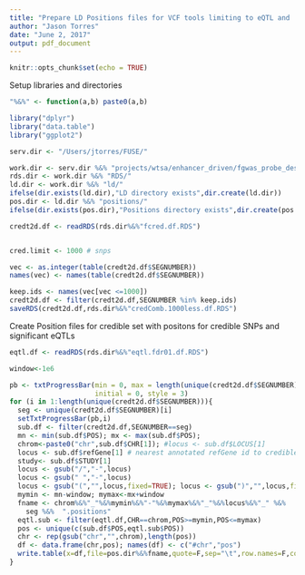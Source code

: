 ```yaml
---
title: "Prepare LD Positions files for VCF tools limiting to eQTL and 'functional' credilbe SNPs only"
author: "Jason Torres"
date: "June 2, 2017"
output: pdf_document
---
```


```r
knitr::opts_chunk$set(echo = TRUE)
```

Setup libraries and directories 

```r
"%&%" <- function(a,b) paste0(a,b)

library("dplyr")
library("data.table")
library("ggplot2")

serv.dir <- "/Users/jtorres/FUSE/"

work.dir <- serv.dir %&% "projects/wtsa/enhancer_driven/fgwas_probe_design/first_round/"
rds.dir <- work.dir %&% "RDS/"
ld.dir <- work.dir %&% "ld/"
ifelse(dir.exists(ld.dir),"LD directory exists",dir.create(ld.dir))
pos.dir <- ld.dir %&% "positions/"
ifelse(dir.exists(pos.dir),"Positions directory exists",dir.create(pos.dir))

credt2d.df <- readRDS(rds.dir%&%"fcred.df.RDS")


cred.limit <- 1000 # snps 

vec <- as.integer(table(credt2d.df$SEGNUMBER))
names(vec) <- names(table(credt2d.df$SEGNUMBER))

keep.ids <- names(vec[vec <=1000])
credt2d.df <- filter(credt2d.df,SEGNUMBER %in% keep.ids)
saveRDS(credt2d.df,rds.dir%&%"credComb.1000less.df.RDS")

```


Create Position files for credible set with positons for credible SNPs and significant eQTLs 

```r


eqtl.df <- readRDS(rds.dir%&%"eqtl.fdr01.df.RDS")

window<-1e6

pb <- txtProgressBar(min = 0, max = length(unique(credt2d.df$SEGNUMBER)), 
                     initial = 0, style = 3)
for (i in 1:length(unique(credt2d.df$SEGNUMBER))){
  seg <- unique(credt2d.df$SEGNUMBER)[i]
  setTxtProgressBar(pb,i)
  sub.df <- filter(credt2d.df,SEGNUMBER==seg)
  mn <- min(sub.df$POS); mx <- max(sub.df$POS); 
  chrom<-paste0("chr",sub.df$CHR[1]); #locus <- sub.df$LOCUS[1]
  locus <- sub.df$refGene[1] # nearest annotated refGene id to credible set SNP group 
  study<- sub.df$STUDY[1]
  locus <- gsub("/","-",locus)
  locus <- gsub(" ","-",locus)
  locus <- gsub("(","",locus,fixed=TRUE); locus <- gsub(")","",locus,fixed=TRUE)
  mymin <- mn-window; mymax<-mx+window
  fname <- chrom%&%"_"%&%mymin%&%"-"%&%mymax%&%"_"%&%locus%&%"_" %&%
    seg %&%  ".positions"
  eqtl.sub <- filter(eqtl.df,CHR==chrom,POS>=mymin,POS<=mymax)
  pos <- unique(c(sub.df$POS,eqtl.sub$POS))
  chr <- rep(gsub("chr","",chrom),length(pos))
  df <- data.frame(chr,pos); names(df) <- c("#chr","pos")
  write.table(x=df,file=pos.dir%&%fname,quote=F,sep="\t",row.names=F,col.names=T)
}

```






